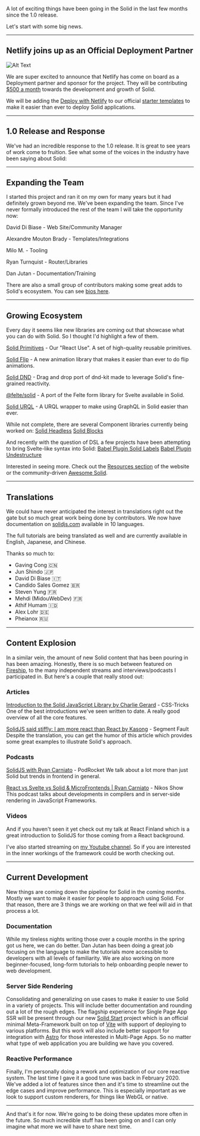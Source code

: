 A lot of exciting things have been going in the Solid in the last few months since the 1.0 release.

Let's start with some big news.

---

## Netlify joins up as an Official Deployment Partner

![Alt Text](https://dev-to-uploads.s3.amazonaws.com/uploads/articles/w00wmhamyf0r5ek6b901.png)

We are super excited to announce that Netlify has come on board as a Deployment partner and sponsor for the project. They will be contributing [$500 a month](https://opencollective.com/solid) towards the development and growth of Solid.

We will be adding the [Deploy with Netlify](https://www.netlify.com/blog/2016/11/29/introducing-the-deploy-to-netlify-button/) to our official [starter templates](https://github.com/solidjs/templates) to make it easier than ever to deploy Solid applications.

---

## 1.0 Release and Response

We've had an incredible response to the 1.0 release. It is great to see years of work come to fruition. See what some of the voices in the industry have been saying about Solid:


<Twitter id="1409811453696118786" />

<Twitter id="1409592349370560513" />

<Twitter id="1409599364838920200" />

<Twitter id="1413972672342528017" />

<Twitter id="1409811453696118786" />

<Twitter id="1409811453696118786" />

---

## Expanding the Team

I started this project and ran it on my own for many years but it had definitely grown beyond me. We've been expanding the team. Since I've never formally introduced the rest of the team I will take the opportunity now:

David Di Biase - Web Site/Community Manager

Alexandre Mouton Brady - Templates/Integrations

Milo M. - Tooling

Ryan Turnquist - Router/Libraries

Dan Jutan - Documentation/Training

There are also a small group of contributors making some great adds to Solid's ecosystem. You can see [bios here](https://www.solidjs.com/contributors).

---

## Growing Ecosystem

Every day it seems like new libraries are coming out that showcase what you can do with Solid. So I thought I'd highlight a few of them.

[Solid Primitives](https://github.com/davedbase/solid-primitives) - Our "React Use". A set of high-quality reusable primitives.

[Solid Flip](https://github.com/otonashixav/solid-flip) - A new animation library that makes it easier than ever to do flip animations.

[Solid DND](https://github.com/thisbeyond/solid-dnd) - Drag and drop port of dnd-kit made to leverage Solid's fine-grained reactivity.

[@felte/solid](https://github.com/pablo-abc/felte/blob/main/packages/solid/README.md) - A port of the Felte form library for Svelte available in Solid.

[Solid URQL](https://github.com/Acidic9/solid-urql) - A URQL wrapper to make using GraphQL in Solid easier than ever.

While not complete, there are several Component libraries currently being worked on:
[Solid Headless](https://github.com/LXSMNSYC/solid-headless)
[Solid Blocks](https://github.com/atk/solid-blocks)

And recently with the question of DSL a few projects have been attempting to bring Svelte-like syntax into Solid:
[Babel Plugin Solid Labels](https://github.com/LXSMNSYC/babel-plugin-solid-labels)
[Babel Plugin Undestructure](https://github.com/orenelbaum/babel-plugin-solid-undestructure)

Interested in seeing more. Check out the [Resources section](https://www.solidjs.com/resources) of the website or the community-driven [Awesome Solid](https://github.com/one-aalam/awesome-solid-js).

---

## Translations

We could have never anticipated the interest in translations right out the gate but so much great work being done by contributors. We now have documentation on [solidjs.com](https://solidjs.com) available in 10 languages.

The full tutorials are being translated as well and are currently available in English, Japanese, and Chinese.

Thanks so much to:
- Gaving Cong 🇨🇳
- Jun Shindo 🇯🇵
- David Di Biase 🇮🇹
- Candido Sales Gomez 🇧🇷
- Steven Yung 🇫🇷
- Mehdi (MidouWebDev) 🇫🇷
- Athif Humam 🇮🇩
- Alex Lohr 🇩🇪
- Pheianox 🇷🇺

---

## Content Explosion

In a similar vein, the amount of new Solid content that has been pouring in has been amazing. Honestly, there is so much between featured on [Fireship](https://www.youtube.com/watch?v=cuHDQhDhvPE), to the many independent streams and interviews/podcasts I participated in. But here's a couple that really stood out:

### Articles

[Introduction to the Solid JavaScript Library by Charlie Gerard](https://css-tricks.com/introduction-to-the-solid-javascript-library/) - CSS-Tricks
One of the best introductions we've seen written to date. A really good overview of all the core features.

[SolidJS said stiffly: I am more react than React by Kasong](https://segmentfault.com/a/1190000040275257/en) - Segment Fault
Despite the translation, you can get the humor of this article which provides some great examples to illustrate Solid's approach.

### Podcasts

[SolidJS with Ryan Carniato](https://podrocket.logrocket.com/solidjs) - PodRocket
We talk about a lot more than just Solid but trends in frontend in general.

[React vs Svelte vs Solid & MicroFrontends | Ryan Carniato](https://show.nikoskatsikanis.com/episodes/ryan-carniato) - Nikos Show
This podcast talks about developments in compilers and in server-side rendering in JavaScript Frameworks.

### Videos

<YouTube src="https://www.youtube.com/watch?v=OqcHoLWyyIw" />

And if you haven't seen it yet check out my talk at React Finland which is a great introduction to SolidJS for those coming from a React background.


<YouTube src="https://www.youtube.com/watch?v=2iK9zzhSKo4" />

I've also started streaming on [my Youtube channel](https://www.youtube.com/channel/UCLLVlcmcCP4CUe7xSqVEnxw). So if you are interested in the inner workings of the framework could be worth checking out.

---

## Current Development

New things are coming down the pipeline for Solid in the coming months. Mostly we want to make it easier for people to approach using Solid. For that reason, there are 3 things we are working on that we feel will aid in that process a lot.

### Documentation

While my tireless nights writing those over a couple months in the spring got us here, we can do better. Dan Jutan has been doing a great job focusing on the language to make the tutorials more accessible to developers with all levels of familiarity. We are also working on more beginner-focused, long-form tutorials to help onboarding people newer to web development.

### Server Side Rendering

Consolidating and generalizing on use cases to make it easier to use Solid in a variety of projects. This will include better documentation and rounding out a lot of the rough edges. The flagship experience for Single Page App SSR will be present through our new [Solid Start](https://github.com/solidjs/solid-start) project which is an official minimal Meta-Framework built on top of [Vite](https://vitejs.dev/) with support of deploying to various platforms. But this work will also include better support for integration with [Astro](https://astro.build/) for those interested in Multi-Page Apps. So no matter what type of web application you are building we have you covered.

### Reactive Performance

Finally, I'm personally doing a rework and optimization of our core reactive system. The last time I gave it a good tune was back in February 2020. We've added a lot of features since then and it's time to streamline out the edge cases and improve performance. This is especially important as we look to support custom renderers, for things like WebGL or native.

---

And that's it for now. We're going to be doing these updates more often in the future. So much incredible stuff has been going on and I can only imagine what more we will have to share next time.
